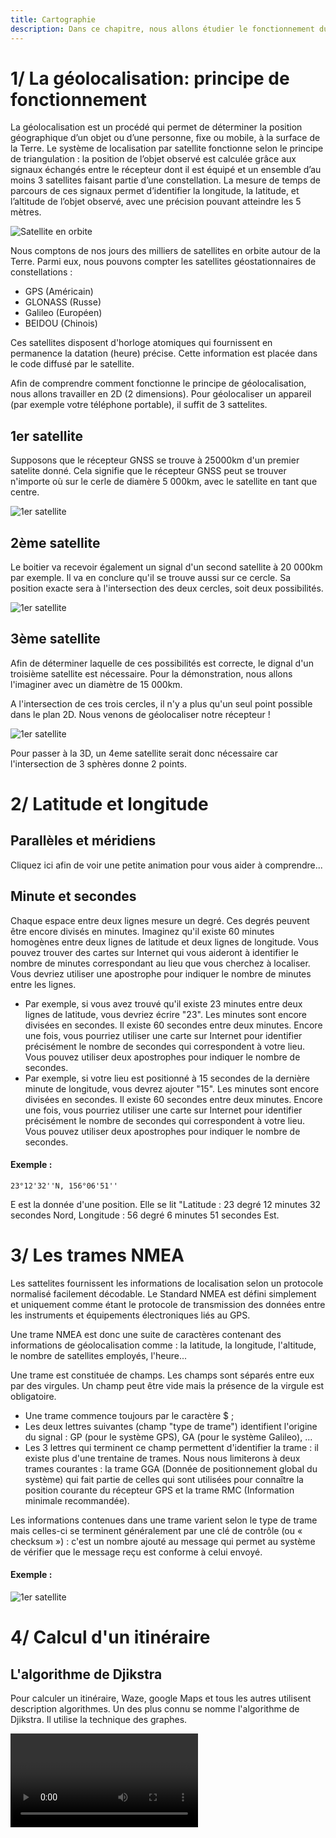 ```yaml
---
title: Cartographie
description: Dans ce chapitre, nous allons étudier le fonctionnement du GPS, des trames NMEA et du principe de triangulation.
---
```


# 1/ La géolocalisation: principe de fonctionnement

La géolocalisation est un procédé qui permet de déterminer la position géographique d’un objet ou d’une personne, fixe ou mobile, à la surface de la Terre. Le système de localisation par satellite fonctionne selon le principe de triangulation : la position de l’objet observé est calculée grâce aux signaux échangés entre le récepteur dont il est équipé et un ensemble d’au moins 3 satellites faisant partie d’une constellation. La mesure de temps de parcours de ces signaux permet d’identifier la longitude, la latitude, et l’altitude de l’objet observé, avec une précision pouvant atteindre les 5 mètres.

<Image src="https://i.imgur.com/2OvLOoq.png" alt="Satellite en orbite" width={500} height={500} />

Nous comptons de nos jours des milliers de satellites en orbite autour de la Terre. Parmi eux, nous pouvons compter les satellites géostationnaires de constellations :

-   GPS (Américain)
-   GLONASS (Russe)
-   Galileo (Européen)
-   BEIDOU (Chinois)

Ces satellites disposent d'horloge atomiques qui fournissent en permanence la datation (heure) précise. Cette information est placée dans le code diffusé par le satellite.

Afin de comprendre comment fonctionne le principe de géolocalisation, nous allons travailler en 2D (2 dimensions). Pour géolocaliser un appareil (par exemple votre téléphone portable), il suffit de 3 sattelites.

## 1er satellite

Supposons que le récepteur GNSS se trouve à 25000km d'un premier satelite donné. Cela signifie que le récepteur GNSS peut se trouver n'importe où sur le cerle de diamère 5 000km, avec le satellite en tant que centre.

<Image src="https://i.imgur.com/Nl3ZVWI.png" alt="1er satellite" width={200} height={200} />

## 2ème satellite

Le boitier va recevoir également un signal d'un second satellite à 20 000km par exemple. Il va en conclure qu'il se trouve
aussi sur ce cercle. Sa position exacte sera à l'intersection des deux cercles, soit deux possibilités.

<Image src="https://i.imgur.com/vRq5mt4.png" alt="1er satellite" width={200} height={200} />

## 3ème satellite

Afin de déterminer laquelle de ces possibilités est correcte, le dignal d'un troisième satellite est nécessaire. Pour la démonstration, nous allons l'imaginer avec un diamètre de 15 000km.

A l'intersection de ces trois cercles, il n'y a plus qu'un seul point possible dans le plan 2D. Nous venons de géolocaliser notre récepteur !

<Image src="https://i.imgur.com/lPWPisa.png" alt="1er satellite" width={200} height={200} />

Pour passer à la 3D, un 4eme satellite serait donc nécessaire car l'intersection de 3 sphères donne 2 points.

# 2/ Latitude et longitude

## Parallèles et méridiens

Cliquez <Link href="https://www.geogebra.org/m/yclz4v9L" target="_blank">ici</Link> afin de voir une petite animation pour vous aider à comprendre...

## Minute et secondes

Chaque espace entre deux lignes mesure un degré. Ces degrés peuvent être encore divisés en minutes. Imaginez qu'il existe 60 minutes homogènes entre deux lignes de latitude et deux lignes de longitude. Vous pouvez trouver des cartes sur Internet qui vous aideront à identifier le nombre de minutes correspondant au lieu que vous cherchez à localiser. Vous devriez utiliser une apostrophe pour indiquer le nombre de minutes entre les lignes.

-   Par exemple, si vous avez trouvé qu'il existe 23 minutes entre deux lignes de latitude, vous devriez écrire "23". Les minutes sont encore divisées en secondes. Il existe 60 secondes entre deux minutes. Encore une fois, vous pourriez utiliser une carte sur Internet pour identifier précisément le nombre de secondes qui correspondent à votre lieu. Vous pouvez utiliser deux apostrophes pour indiquer le nombre de secondes.
-   Par exemple, si votre lieu est positionné à 15 secondes de la dernière minute de longitude, vous devrez ajouter "15". Les minutes sont encore divisées en secondes. Il existe 60 secondes entre deux minutes. Encore une fois, vous pourriez utiliser une carte sur Internet pour identifier précisément le nombre de secondes qui correspondent à votre lieu. Vous pouvez utiliser deux apostrophes pour indiquer le nombre de secondes.

#### Exemple :

```
23°12'32''N, 156°06'51''
```

E est la donnée d'une position. Elle se lit "Latitude : 23 degré 12 minutes 32 secondes Nord, Longitude : 56 degré 6 minutes 51 secondes Est.

# 3/ Les trames NMEA

Les sattelites fournissent les informations de localisation selon un protocole normalisé facilement décodable. Le Standard NMEA est défini simplement et uniquement comme étant le protocole de transmission des données entre les instruments et équipements électroniques liés au GPS.

Une trame NMEA est donc une suite de caractères contenant des informations de géolocalisation comme : la latitude, la longitude, l'altitude, le nombre de satellites employés, l'heure...

Une trame est constituée de champs. Les champs sont séparés entre eux par des virgules. Un champ peut être vide mais la présence de la virgule est obligatoire.

-   Une trame commence toujours par le caractère $ ;
-   Les deux lettres suivantes (champ "type de trame") identifient l'origine du signal : GP (pour le système GPS), GA (pour le système Galileo), ...
-   Les 3 lettres qui terminent ce champ permettent d'identifier la trame : il existe plus d'une trentaine de trames. Nous nous limiterons à deux trames courantes : la trame GGA (Donnée de positionnement global du système) qui fait partie de celles qui sont utilisées pour connaître la position courante du récepteur GPS et la trame RMC (Information minimale recommandée).

Les informations contenues dans une trame varient selon le type de trame mais celles-ci se terminent généralement par une clé de contrôle (ou « checksum ») : c'est un nombre ajouté au message qui permet au système de vérifier que le message reçu est conforme à celui envoyé.

#### Exemple :

<Image src="https://i.imgur.com/YznzqSk.png" alt="1er satellite" width={800} height={800} />

# 4/ Calcul d'un itinéraire

## L'algorithme de Djikstra

Pour calculer un itinéraire, Waze, google Maps et tous les autres utilisent description algorithmes. Un des plus connu se nomme l'algorithme de Djikstra. Il utilise la technique des graphes.

<Video id="JPeCmKFrKio" />
